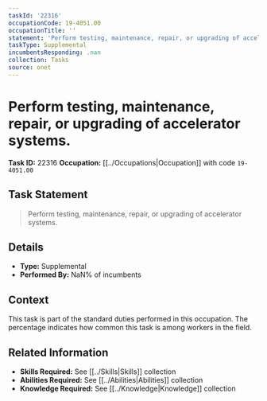 ```yaml
---
taskId: '22316'
occupationCode: 19-4051.00
occupationTitle: ''
statement: 'Perform testing, maintenance, repair, or upgrading of accelerator systems.'
taskType: Supplemental
incumbentsResponding: .nan
collection: Tasks
source: onet
---
```

# Perform testing, maintenance, repair, or upgrading of accelerator systems.

**Task ID:** 22316
**Occupation:** [[../Occupations|Occupation]] with code `19-4051.00`

## Task Statement

> Perform testing, maintenance, repair, or upgrading of accelerator systems.

## Details

- **Type:** Supplemental
- **Performed By:** NaN% of incumbents

## Context

This task is part of the standard duties performed in this occupation. The percentage indicates how common this task is among workers in the field.

## Related Information

- **Skills Required:** See [[../Skills|Skills]] collection
- **Abilities Required:** See [[../Abilities|Abilities]] collection
- **Knowledge Required:** See [[../Knowledge|Knowledge]] collection
